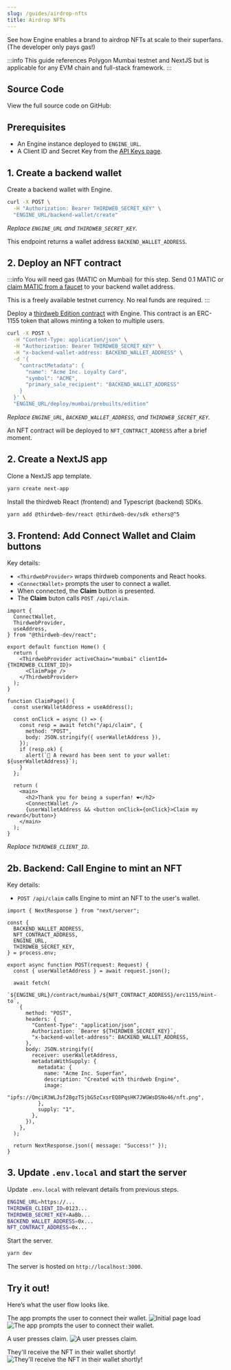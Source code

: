 ```yaml
---
slug: /guides/airdrop-nfts
title: Airdrop NFTs
---
```



See how Engine enables a brand to airdrop NFTs at scale to their superfans. (The developer only pays gas!)

:::info
This guide references Polygon Mumbai testnet and NextJS but is applicable for any EVM chain and full-stack framework.
:::

## Source Code

View the full source code on GitHub:

<div className="col col--12" style={{ padding: 8 }}>
  <QuickstartCard
    name="Source Code"
    link="https://github.com/thirdweb-example/engine-minting-api"
    image="/assets/github-icon.webp"
  />
</div>

## Prerequisites

- An Engine instance deployed to `ENGINE_URL`.
- A Client ID and Secret Key from the [API Keys page](https://thirdweb.com/dashboard/settings/api-keys).

## 1. Create a backend wallet

Create a backend wallet with Engine.

```bash
curl -X POST \
  -H "Authorization: Bearer THIRDWEB_SECRET_KEY" \
  "ENGINE_URL/backend-wallet/create"
```

_Replace `ENGINE_URL` and `THIRDWEB_SECRET_KEY`._

This endpoint returns a wallet address `BACKEND_WALLET_ADDRESS`.

## 2. Deploy an NFT contract

:::info
You will need gas (MATIC on Mumbai) for this step. Send 0.1 MATIC or [claim MATIC from a faucet](https://mumbaifaucet.com/) to your backend wallet address.

This is a freely available testnet currency. No real funds are required.
:::

Deploy a [thirdweb Edition contract](https://thirdweb.com/thirdweb.eth/TokenERC1155) with Engine. This contract is an ERC-1155 token that allows minting a token to multiple users.

```bash
curl -X POST \
  -H "Content-Type: application/json" \
  -H "Authorization: Bearer THIRDWEB_SECRET_KEY" \
  -H "x-backend-wallet-address: BACKEND_WALLET_ADDRESS" \
  -d '{
    "contractMetadata": {
      "name": "Acme Inc. Loyalty Card",
      "symbol": "ACME",
      "primary_sale_recipient": "BACKEND_WALLET_ADDRESS"
    }
  }' \
  "ENGINE_URL/deploy/mumbai/prebuilts/edition"
```

_Replace `ENGINE_URL`, `BACKEND_WALLET_ADDRESS`, and `THIRDWEB_SECRET_KEY`._

An NFT contract will be deployed to `NFT_CONTRACT_ADDRESS` after a brief moment.

## 2. Create a NextJS app

Clone a NextJS app template.

```bash
yarn create next-app
```

Install the thirdweb React (frontend) and Typescript (backend) SDKs.

```bash
yarn add @thirdweb-dev/react @thirdweb-dev/sdk ethers@^5
```

## 3. Frontend: Add Connect Wallet and Claim buttons

Key details:

- `<ThirdwebProvider>` wraps thirdweb components and React hooks.
- `<ConnectWallet>` prompts the user to connect a wallet.
- When connected, the **Claim** button is presented.
- The **Claim** buton calls `POST /api/claim`.

```tsx
import {
  ConnectWallet,
  ThirdwebProvider,
  useAddress,
} from "@thirdweb-dev/react";

export default function Home() {
  return (
    <ThirdwebProvider activeChain="mumbai" clientId={THIRDWEB_CLIENT_ID}>
      <ClaimPage />
    </ThirdwebProvider>
  );
}

function ClaimPage() {
  const userWalletAddress = useAddress();

  const onClick = async () => {
    const resp = await fetch("/api/claim", {
      method: "POST",
      body: JSON.stringify({ userWalletAddress }),
    });
    if (resp.ok) {
      alert(`🎉 A reward has been sent to your wallet: ${userWalletAddress}`);
    }
  };

  return (
    <main>
      <h2>Thank you for being a superfan! ❤️</h2>
      <ConnectWallet />
      {userWalletAddress && <button onClick={onClick}>Claim my reward</button>}
    </main>
  );
}
```

_Replace `THIRDWEB_CLIENT_ID`_.

## 2b. Backend: Call Engine to mint an NFT

Key details:

- `POST /api/claim` calls Engine to mint an NFT to the user's wallet.

```tsx
import { NextResponse } from "next/server";

const {
  BACKEND_WALLET_ADDRESS,
  NFT_CONTRACT_ADDRESS,
  ENGINE_URL,
  THIRDWEB_SECRET_KEY,
} = process.env;

export async function POST(request: Request) {
  const { userWalletAddress } = await request.json();

  await fetch(
    `${ENGINE_URL}/contract/mumbai/${NFT_CONTRACT_ADDRESS}/erc1155/mint-to`,
    {
      method: "POST",
      headers: {
        "Content-Type": "application/json",
        Authorization: `Bearer ${THIRDWEB_SECRET_KEY}`,
        "x-backend-wallet-address": BACKEND_WALLET_ADDRESS,
      },
      body: JSON.stringify({
        receiver: userWalletAddress,
        metadataWithSupply: {
          metadata: {
            name: "Acme Inc. Superfan",
            description: "Created with thirdweb Engine",
            image:
              "ipfs://QmciR3WLJsf2BgzTSjbG5zCxsrEQ8PqsHK7JWGWsDSNo46/nft.png",
          },
          supply: "1",
        },
      }),
    },
  );

  return NextResponse.json({ message: "Success!" });
}
```

## 3. Update `.env.local` and start the server

Update `.env.local` with relevant details from previous steps.

```bash
ENGINE_URL=https://...
THIRDWEB_CLIENT_ID=0123...
THIRDWEB_SECRET_KEY=AaBb...
BACKEND_WALLET_ADDRESS=0x...
NFT_CONTRACT_ADDRESS=0x...
```

Start the server.

```bash
yarn dev
```

The server is hosted on `http://localhost:3000`.

## Try it out!

Here’s what the user flow looks like.

The app prompts the user to connect their wallet.
![Initial page load](../assets/airdrop-nfts-1.png)
![The app prompts the user to connect their wallet.](../assets/airdrop-nfts-2.png)

A user presses claim.
![A user presses claim.](../assets/airdrop-nfts-3.png)

They'll receive the NFT in their wallet shortly!
![They'll receive the NFT in their wallet shortly!](../assets/airdrop-nfts-4.png)
